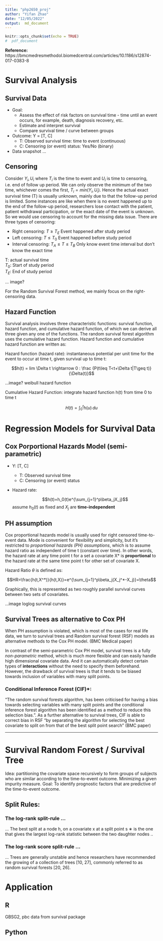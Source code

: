```yaml
---
title: "php2650_proj"
author: "Yifan Zhao"
date: "12/05/2022"
output:  md_document
---
```


```r
knitr::opts_chunk$set(echo = TRUE)
#  pdf_document
```


**Reference:**
https://bmcmedresmethodol.biomedcentral.com/articles/10.1186/s12874-017-0383-8




# Survival Analysis

## Survival Data

* Goal: 
    * Assess the effect of risk factors on survival time - time until an event occurs, for example, death, diagnosis recovery, etc.
    * Estimate and interpret survival
    * Compare survival time / curve between groups

* Outcome: Y = [T, C] 
  * T: Observed survival time: time to event (continuous)
  * C: Censoring (or event) status: Yes/No (binary)
  
  <!-- Y_i: time to event; U_i Time to censoring -->

* Data snapshot ...


## Censoring

Consider $Y_i, U_i$ where $T_i$ is the time to event and $U_i$ is time to censoring, i.e. end of follow up period. We can only observe the minimum of the two time, whichever comes the first, $T_i = min(Y_i,U_i)$. Hence the actual exact survival time (T) is usually unknown, mainly due to that the follow-up period is limited. Some instances are like when there is no event happened up to the end of the follow-up period, researchers lose contact with the patient, patient withdrawal participation, or the exact date of the event is unknown. So we would use censoring to account for the missing data issue. There are three types of censoring:

* Right censoring: $T \geq T_E$ Event happened after study period
* Left censoring: $T \leq T_0$ Event happened before study period
* Interval censoring: $T_A \leq T \leq T_B$ Only know event time interval but don't know the exact time

T: actual survival time   
$T_0$: Start of study period   
$T_E$: End of study period  

... image?

For the Random Survival Forest method, we mainly focus on the right-censoring data.

## Hazard Function

Survival analysis involves three characteristic functions: survival function, hazard function, and cumulative hazard function, of which we can derive all three given any one of the functions. The random survival forest algorithm uses the cumulative hazard function. Hazard function and cumulative hazard function are written as:

Hazard function (hazard rate): instantaneous potential per unit time for the event to occur at time t, given survival up to time t:  

$$h(t) = lim \Delta t \rightarrow 0 : \frac {P(t\leq T<t+\Delta t|T\geq t)} {\Delta(t)}$$

...image? weibull hazard function


Cumulative Hazard Function: integrate hazard function h(t) from time 0 to time t 

$$H(t)=\int_{0}^{t} h(u) \,du$$


# Regression Models for Survival Data

## Cox Porportional Hazards Model (semi-parametric)


* Y: [T, C]
  * T: Observed survival time
  * C: Censoring (or event) status

* Hazard rate:
 
    $$h(t)=h_0(t)e^{\sum_{j=1}^p\beta_jX_j}$$ 
    assume $h_0(t)$ as fixed and $X_j$ are **time-independent**
    
    


## PH assumption

Cox proportional hazards model is usually used for right censored  time-to-event data. Mode is convenient for flexibility and simplicity, but it's restricted to *proportional hazards (PH) assumptions*, which is to assume hazard ratio as independent of time t (constant over time). In other words, the hazard rate at any time point t for a set a covariate X* is **proportional** to the hazard rate at the same time point t for other set of covariate X.

Hazard Ratio $\theta$ is defined as:

$$HR=\frac{h(t,X^*)}{h(t,X)}=e^{\sum_{j=1}^p\beta_j(X_j^*-X_j)}=\theta$$

Graphically, this is represented as two roughly parallel survival curves between two sets of covariates.

...image loglog survival curves



## Survival Trees as alternative to Cox PH

When PH assumption is violated, which is most of the cases for real life data, we turn to survival trees and Random survival forest (RSF) models as alternative methods to the Cox PH model. (BMC Medical paper)

In contrast of the semi-parametric Cox PH model, survival trees is a fully *non-parametric* method, which is much more flexible and can easily handle high dimensional covariate data. And it can automatically detect certain types of **interactions** without the need to specify them beforehand. However, the drawback of survival trees is that it tends to be biased towards inclusion of variables with many split points. 

### Conditional Inference Forest (CIF)*:


"The random survival forests algorithm, has been criticised for having a bias towards selecting variables with many split points and the conditional inference forest algorithm has been identified as a method to reduce this selection bias. 
". As a further alternative to survival trees, CIF is able to correct bias in RSF "by separating the algorithm for selecting the best covariate to split on from that of the best split point search" (BMC paper)







-------------------------------

# Survival Random Forest / Survival Tree

Idea: partitioning the covariate space recursively to form groups of subjects who are similar according to the time-to-event outcome.
Minimizing a given impurity measure.
Goal: To identify prognostic factors that are predictive of the time-to-event outcome. 


## Split Rules:


### The log-rank split-rule ...

...
The best split at a node h, on a covariate x at a split point s ∗ is the one that gives the largest log-rank statistic between the two daughter nodes
..


### The log-rank score split-rule ...

...
Trees are generally unstable and hence researchers have recommended the growing of a collection of trees [10, 27], commonly referred to as random survival forests [20, 26].


# Application

## R

GBSG2, pbc data from survival package

## Python



